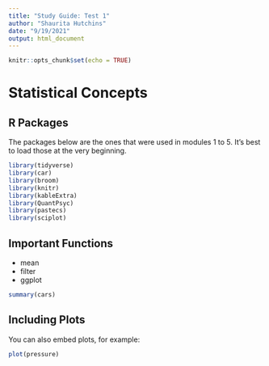 ```yaml
---
title: "Study Guide: Test 1"
author: "Shaurita Hutchins"
date: "9/19/2021"
output: html_document
---
```


```r
knitr::opts_chunk$set(echo = TRUE)
```

# Statistical Concepts

## R Packages

The packages below are the ones that were used in modules 1 to 5. It's best to load those at the very beginning.


```r
library(tidyverse)
library(car)
library(broom)
library(knitr)
library(kableExtra)
library(QuantPsyc)
library(pastecs)
library(sciplot)
```

## Important Functions

- mean
- filter
- ggplot




```r
summary(cars)
```

## Including Plots

You can also embed plots, for example:

```r
plot(pressure)
```
